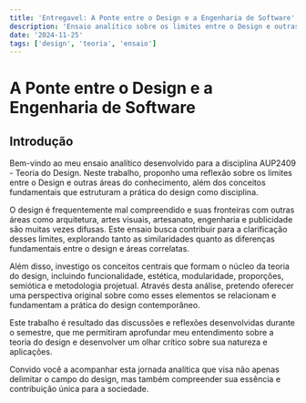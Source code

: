 ```yaml
---
title: 'Entregavel: A Ponte entre o Design e a Engenharia de Software'
description: 'Ensaio analítico sobre os limites entre o Design e outras áreas, além dos conceitos fundamentais da teoria do Design.'
date: '2024-11-25'
tags: ['design', 'teoria', 'ensaio']
---
```


# A Ponte entre o Design e a Engenharia de Software

## Introdução

Bem-vindo ao meu ensaio analítico desenvolvido para a disciplina AUP2409 - Teoria do Design. Neste trabalho, proponho uma reflexão sobre os limites entre o Design e outras áreas do conhecimento, além dos conceitos fundamentais que estruturam a prática do design como disciplina.

O design é frequentemente mal compreendido e suas fronteiras com outras áreas como arquitetura, artes visuais, artesanato, engenharia e publicidade são muitas vezes difusas. Este ensaio busca contribuir para a clarificação desses limites, explorando tanto as similaridades quanto as diferenças fundamentais entre o design e áreas correlatas.

Além disso, investigo os conceitos centrais que formam o núcleo da teoria do design, incluindo funcionalidade, estética, modularidade, proporções, semiótica e metodologia projetual. Através desta análise, pretendo oferecer uma perspectiva original sobre como esses elementos se relacionam e fundamentam a prática do design contemporâneo.

Este trabalho é resultado das discussões e reflexões desenvolvidas durante o semestre, que me permitiram aprofundar meu entendimento sobre a teoria do design e desenvolver um olhar crítico sobre sua natureza e aplicações.

Convido você a acompanhar esta jornada analítica que visa não apenas delimitar o campo do design, mas também compreender sua essência e contribuição única para a sociedade.


<PdfViewer pdfPath="/ime/AUP2409/entregavel/main.pdf"/>

